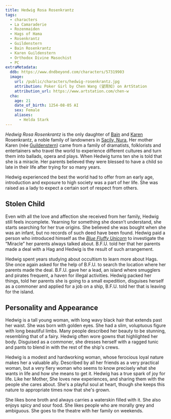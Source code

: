 ```yaml
---
title: Hedwig Rosa Rosenkrantz
tags:
  - characters
  - La Camaraderie
  - Rozenmaiden
  - Hags of Hama
  - Rosenkrantz
  - Guildenstern
  - Bain Rosenkrantz
  - Karen Guildenstern
  - Orthodox Divine Masochist
  - PC
extraMetadata:
  ddb: https://www.dndbeyond.com/characters/57319903
  image:
    url: /public/characters/hedwig-rosenkrantz.jpg
    attribution: Poker Girl by Chen Wang (望周知) on ArtStation
    attribution_url: https://www.artstation.com/chen-w
  cha:
    age: 21
    date_of_birth: 1254-08-05 AI
    sex: Female
    aliases:
      - Helda Stark
---
```


*Hedwig Rosa Rosenkrantz* is the only daughter of [Bain](./bain-rosenkrantz.mdx)
and [Karen](./karen-guildenstern.mdx) Rosenkrantz, a noble family of landowners
in [Sacily, Nura](../locations/salicy.mdx), Her mother Karen (née
[Guildenstern](../families/guildenstern.mdx)) came from a family of dramatists,
folklorists and entertainers who travel the world to experience different
cultures and turn them into ballads, opera and plays. When Hedwig turns ten she
is told that she is a miracle. Her parents believed they were blessed to have a
child so late in their life after trying for so many years.

Hedwig experienced the best the world had to offer from an early age,
introduction and exposure to high society was a part of her life. She was raised
as a lady to expect a certain sort of respect from others.

## Stolen Child

Even with all the love and affection she received from her family, Hedwig still
feels incomplete. Yearning for something she doesn’t understand, she starts
searching for her true origins. She believed she was bought when she was an
infant, but no records of such deed have been found. Hedwig paid a person who
introduced himself as the *[Blue Fluffy Unicorn](./blue-fluffy-unicorn.mdx)* to
investigate the “Miracle” her parents always talked about. B.F.U. told her that
her parents made a deal with a Hag and Hedwig is the result of such arrangement.

Hedwig spent years studying about occultism to learn more about Hags. She once
again asked for the help of B.F.U. to search the location where her parents made
the deal. B.F.U. gave her a lead, an island where smugglers and pirates
frequent, a haven for illegal activities. Hedwig packed her things, told her
parents she is going to a small expedition, disguises herself as a commoner and
applied for a job on a ship, B.F.U. told her that is leaving for the island.

## Personality and Appearance

Hedwig is a tall young woman, with long wavy black hair that extends past her
waist. She was born with golden eyes. She had a slim, voluptuous figure with
long beautiful limbs. Many people described her beauty to be stunning,
resembling that of a fairy. Hedwig often wore gowns that highlighted her body.
Disguised as a commoner, she dresses herself with a ragged tunic and pants to
blend in with the rest of the ship's crews.

Hedwig is a modest and hardworking woman, whose ferocious loyal nature makes her
a valuable ally. Described by all her friends as a very practical woman, but a
very fiery woman who seems to know precisely what she wants in life and how she
means to get it. Hedwig has a true spark of joy for life. Like her Mother, She
loves new experiences, and sharing them with the people she cares about. She's a
playful soul at heart, though she keeps this nature to appropriate times now
that she's grown.

She likes bone broth and always carries a waterskin filled with it. She also
enjoys spicy and sour food. She likes people who are morally grey and ambiguous.
She goes to the theatre with her family on weekends.
